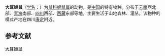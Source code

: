 {{speciesbox
|status = LC | status_system = IUCN3.1
| status_ref = <ref name=iucn>{{Cite journal | author = Lunde, D. | author2 = Aplin, K. | author3 = Musser, G. | author4 = Frost, A. | last-author-amp = yes | title = ''Apodemus latronum'' | journal = [[The_IUCN_Red_List_of_Threatened_Species|The IUCN Red List of Threatened Species]] | volume = 2016 | page = e.T1897A115058482 | publisher = [[IUCN|IUCN]] | date = 2016 | url = http://www.iucnredlist.org/details/1897/0 | doi = 10.2305/IUCN.UK.2016-3.RLTS.T1897A22424806.en | access-date = 13 December 2017 | archive-date = 2018-10-09 | archive-url = https://web.archive.org/web/20181009082925/http://www.iucnredlist.org/details/1897/0 | dead-url = no }}</ref>
|genus = Apodemus
|species = latronum
|authority = [[Oldfield_Thomas|Thomas]], 1911 
}}

'''大耳姬鼠'''（[[学名|学名]]：{{lang|la|''Apodemus latronum''}}）为[[鼠科|鼠科]][[姬鼠属|姬鼠属]]的动物，是[[中国|中国]]的特有物种。分布于[[云南|云南]]西北部、[[青海|青海]]南部、[[四川|四川]]西部、[[西藏|西藏]]东部等地，主要生活于山地森林、灌丛。该物种的模式产地在四川[[康定市|康定]]附近。

== 参考文献 ==
{{reflist}}
{{Taxonbar|from=Q302249}}

[[Category:姬鼠属|大耳姬鼠]]

{{哺乳类小作品}}